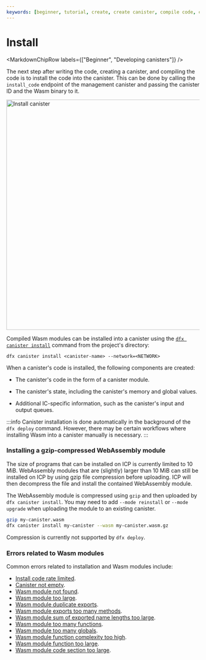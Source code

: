 ```yaml
---
keywords: [beginner, tutorial, create, create canister, compile code, compile canister, compile, build, install, canister install, install code]
---
```



# Install

<MarkdownChipRow labels={["Beginner", "Developing canisters"]} />

The next step after writing the code, creating a canister, and compiling the code is to install the code into the canister.
This can be done by calling the `install_code` endpoint of the management canister and passing the canister ID and the Wasm binary to it.

<div class="text--center">
<img src="/img/docs/install-canister.png" alt="Install canister" width="600"/>
</div>

Compiled Wasm modules can be installed into a canister using the [`dfx canister install`](/docs/building-apps/developer-tools/dfx/dfx-canister#dfx-canister-install) command from the project's directory:

```
dfx canister install <canister-name> --network=<NETWORK>
```

When a canister's code is installed, the following components are created:

- The canister's code in the form of a canister module.

- The canister's state, including the canister's memory and global values.

- Additional IC-specific information, such as the canister's input and output queues.

:::info
Canister installation is done automatically in the background of the `dfx deploy` command. However, there may be certain workflows where installing Wasm into a canister manually is necessary.
:::

### Installing a gzip-compressed WebAssembly module

The size of programs that can be installed on ICP is currently limited to 10 MiB.
WebAssembly modules that are (slightly) larger than 10 MiB can still be installed on ICP by using gzip file compression before uploading. ICP will then decompress the file and install the contained WebAssembly module.

The WebAssembly module is compressed using `gzip` and then uploaded by `dfx canister install`. You may need to add `--mode reinstall` or `--mode upgrade` when uploading the module to an existing canister.

``` bash
gzip my-canister.wasm
dfx canister install my-canister --wasm my-canister.wasm.gz
```

Compression is currently not supported by `dfx deploy`.

### Errors related to Wasm modules

Common errors related to installation and Wasm modules include:

- [Install code rate limited](/docs/references/execution-errors#install-code-rate-limited).
- [Canister not empty](/docs/references/execution-errors#canister-not-empty).
- [Wasm module not found](/docs/references/execution-errors#wasm-module-not-found).
- [Wasm module too large](/docs/references/execution-errors#wasm-module-too-large).
- [Wasm module duplicate exports](/docs/references/execution-errors#wasm-module-duplicate-exports).
- [Wasm module exports too many methods](/docs/references/execution-errors#wasm-module-exports-too-many-methods).
- [Wasm module sum of exported name lengths too large](/docs/references/execution-errors#wasm-module-sum-of-exported-name-lengths-too-large).
- [Wasm module too many functions](/docs/references/execution-errors#wasm-module-too-many-functions).
- [Wasm module too many globals](/docs/references/execution-errors#wasm-module-too-many-globals).
- [Wasm module function complexity too high](/docs/references/execution-errors#wasm-module-function-complexity-too-high).
- [Wasm module function too large](/docs/references/execution-errors#wasm-module-function-too-large).
- [Wasm module code section too large](/docs/references/execution-errors#wasm-module-code-section-too-large).